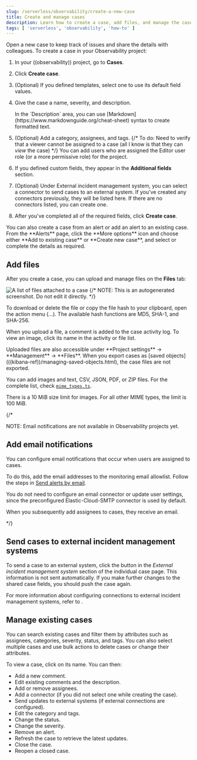 ```yaml
---
slug: /serverless/observability/create-a-new-case
title: Create and manage cases
description: Learn how to create a case, add files, and manage the case over time.
tags: [ 'serverless', 'observability', 'how-to' ]
---
```


<p><DocBadge template="technical preview" /></p>


<Roles role="Editor" goal="create and manage cases" />

Open a new case to keep track of issues and share the details with colleagues.
To create a case in your Observability project:

1. In your ((observability)) project, go to **Cases**.
1. Click **Create case**.
1. (Optional) If you defined <DocLink slug="/serverless/observability/case-settings" section="templates">templates</DocLink>, select one to use its default field values. <DocCallOut template="technical_preview" />
1. Give the case a name, severity, and description.

    <DocCallOut title="Tip">
    In the `Description` area, you can use
    [Markdown](https://www.markdownguide.org/cheat-sheet) syntax to create formatted text.
    </DocCallOut>

1. (Optional) Add a category, assignees, and tags.
    {/* To do: Need to verify that a viewer cannot be assigned to a case
    (all I know is that they can _view_ the case) */}
    You can add users who are assigned the Editor user role (or a more permissive role) for the project.

1. If you defined <DocLink slug="/serverless/observability/case-settings" section="custom-fields">custom fields</DocLink>, they appear in the **Additional fields** section. 

1. (Optional) Under External incident management system, you can select a connector to send cases to an external system.
    If you've created any connectors previously, they will be listed here.
    If there are no connectors listed, you can <DocLink slug="/serverless/observability/case-settings">create one</DocLink>.

1. After you've completed all of the required fields, click **Create case**.

<DocCallOut title="Tip">
You can also create a case from an alert or add an alert to an existing case. From the **Alerts** page, click the **More options** <DocIcon type="boxesHorizontal" title="More actions" /> icon and choose either **Add to existing case** or **Create new case**, and select or complete the details as required.
</DocCallOut>

## Add files

After you create a case, you can upload and manage files on the **Files** tab:

![A list of files attached to a case](../images/cases-files-tab.png)
{/* NOTE: This is an autogenerated screenshot. Do not edit it directly. */}

To download or delete the file or copy the file hash to your clipboard, open the action menu (…).
The available hash functions are MD5, SHA-1, and SHA-256.

When you upload a file, a comment is added to the case activity log.
To view an image, click its name in the activity or file list.

<DocCallOut title="Note">
Uploaded files are also accessible under **Project settings** → **Management** → **Files**.
When you export cases as [saved objects](((kibana-ref))/managing-saved-objects.html), the case files are not exported.
</DocCallOut>

You can add images and text, CSV, JSON, PDF, or ZIP files.
For the complete list, check [`mime_types.ts`](https://github.com/elastic/kibana/blob/main/x-pack/plugins/cases/common/constants/mime_types.ts).

<DocCallOut title="File size limits">
There is a 10 MiB size limit for images. For all other MIME types, the limit is 100 MiB.
</DocCallOut>

{/*

NOTE: Email notifications are not available in Observability projects yet.

## Add email notifications

You can configure email notifications that occur when users are assigned to
cases.

To do this, add the email addresses to the monitoring email allowlist.
Follow the steps in [Send alerts by email](((cloud))/ec-watcher.html#ec-watcher-allowlist).

You do not need to configure an email connector or update
user settings, since the preconfigured Elastic-Cloud-SMTP connector is
used by default.

When you subsequently add assignees to cases, they receive an email.

*/}

## Send cases to external incident management systems

To send a case to an external system, click the <DocIcon type="importAction" title="push" /> button in the *External incident management system* section of the individual case page.
This information is not sent automatically.
If you make further changes to the shared case fields, you should push the case again.

For more information about configuring connections to external incident management systems, refer to <DocLink slug="/serverless/observability/case-settings" />.

## Manage existing cases

You can search existing cases and filter them by attributes such as assignees,
categories, severity, status, and tags. You can also select multiple cases and use bulk
actions to delete cases or change their attributes.

To view a case, click on its name. You can then:

* Add a new comment.
* Edit existing comments and the description.
* Add or remove assignees.
* Add a connector (if you did not select one while creating the case).
* Send updates to external systems (if external connections are configured).
* Edit the category and tags.
* Change the status.
* Change the severity.
* Remove an alert.
* Refresh the case to retrieve the latest updates.
* Close the case.
* Reopen a closed case.

